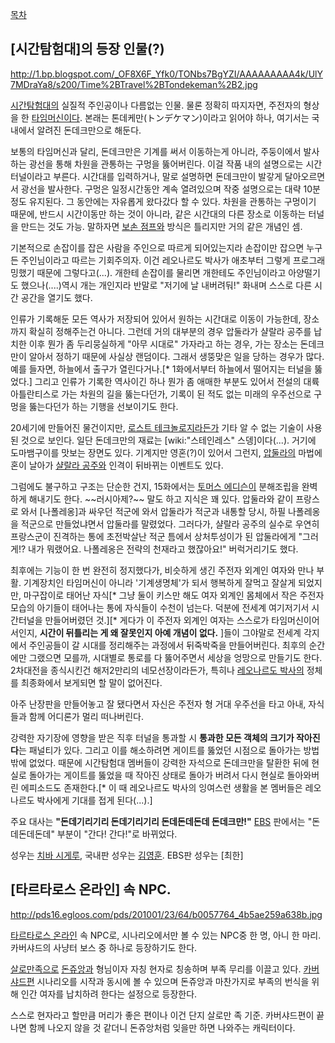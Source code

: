 [[목차]]

== [시간탐험대]의 등장 인물(?) == 
http://1.bp.blogspot.com/_OF8X6F_Yfk0/TONbs7BgYZI/AAAAAAAAA4k/UlY7MDraYa8/s200/Time%2BTravel%2BTondekeman%2B2.jpg

[[시간탐험대]]의 실질적 주인공이나 다름없는 인물. 물론 정확히 따지자면, 주전자의 형상을 한 [[타임머신]]이다. 본래는 톤데케만(トンデケマン)이라고 읽어야 하나, 여기서는 국내에서 알려진 돈데크만으로 해둔다.

보통의 타임머신과 달리, 돈데크만은 기계를 써서 이동하는게 아니라, 주둥이에서 발사하는 광선을 통해 차원을 관통하는 구멍을 뚫어버린다. 이걸 작품 내의 설명으로는 시간터널이라고 부른다. 시간대를 입력하거나, 말로 설명하면 돈데크만이 발갛게 달아오르면서 광선을 발사한다. 구멍은 일정시간동안 계속 열려있으며 작중 설명으로는 대략 10분 정도 유지된다. 그 동안에는 자유롭게 왔다갔다 할 수 있다. 차원을 관통하는 구멍이기 때문에, 반드시 시간이동만 하는 것이 아니라, 같은 시간대의 다른 장소로 이동하는 터널을 만드는 것도 가능. 말하자면 [[보손 점프]]와 방식은 틀리지만 거의 같은 개념인 셈.

기본적으로 손잡이를 잡은 사람을 주인으로 따르게 되어있는지라 손잡이만 잡으면 누구든 주인님이라고 따르는 기회주의자. 이건 레오나르도 박사가 애초부터 그렇게 프로그래밍했기 때문에 그렇다고(...). 개한테 손잡이를 물리면 개한테도 주인님이라고 아양떨기도 했으나(....)역시 개는 개인지라 반말로 "저기에 날 내버려둬!" 화내며 스스로 다른 시간 공간을 열기도 했다.

인류가 기록해둔 모든 역사가 저장되어 있어서 원하는 시간대로 이동이 가능한데, 장소까지 확실히 정해주는건 아니다. 그런데 거의 대부분의 경우 압둘라가 샬랄라 공주를 납치한 이후 뭔가 좀 두리뭉실하게 "아무 시대로" 가자라고 하는 경우, 가는 장소는 돈데크만이 알아서 정하기 때문에 사실상 랜덤이다. 그래서 생뚱맞은 일을 당하는 경우가 많다. 예를 들자면, 하늘에서 출구가 열린다거나.[* 1화에서부터 하늘에서 떨어지는 터널을 뚫었다.] 그리고 인류가 기록한 역사이긴 하나 뭔가 좀 애매한 부분도 있어서  전설의 대륙 아틀란티스로 가는 차원의 길을 뚫는다던가, 기록이 된 적도 없는 미래의 우주선으로 구멍을 뚫는다던가 하는 기행을 선보이기도 한다.

20세기에 만들어진 물건이지만, [[로스트 테크놀로지]]라든가 기타 알 수 없는 기술이 사용된 것으로 보인다. 일단 돈데크만의 재료는 [wiki:"스테인레스" 스뎅]이다(...). 거기에 도마뱀구이를 맛보는 장면도 있다. 기계지만 영혼(?)이 있어서 그런지, [[압둘라]]의 마법에 혼이 날아가 [[샬랄라 공주]]와 인격이 뒤바뀌는 이벤트도 있다.

그럼에도 불구하고 구조는 단순한 건지, 15화에서는 [[토머스 에디슨]]이 분해조립을 완벽하게 해내기도 한다. ~~러시아제?~~  말도 하고 지식은 꽤 있다. 압둘라와 같이 프랑스로 와서 [나폴레옹]과 싸우던 적군에 와서 압둘라가 적군과 내통할 당시, 하필 나폴레옹을 적군으로 만들었냐면서 압둘라를 말렸었다. 그러다가, 샬랄라 공주의 실수로 우연히 프랑스군이 진격하는 통에 초전박살난 적군 틈에서 상처투성이가 된 압둘라에게 "그러게!? 내가 뭐랬어요. 나폴레옹은 전략의 천재라고 했잖아요!" 버럭거리기도 했다.

최후에는 기능이 한 번 완전히 정지했다가, 비슷하게 생긴 주전자 외계인 여자와 만나 부활. 기계장치인 타임머신이 아니라 '기계생명체'가 되서 행복하게 잘먹고 잘살게 되었지만, 마구잡이로 태어난 자식[* 그냥 둘이 키스만 해도 여자 외계인 몸체에서 작은 주전자 모습의 아기들이 태어나는 통에 자식들이 수천이 넘는다. 덕분에 전세계 여기저기서 시간터널을 만들어버렸던 것.][* 게다가 이 주전자 외계인 여자는 스스로가 타임머신이어서인지, '''시간이 뒤틀리는 게 왜 잘못인지 아예 개념이 없다.''' ]들이 그야말로 전세계 각지에서 주인공들이 갈 시대를 정리해주는 과정에서 뒤죽박죽을 만들어버린다. 최후의 순간에만 그랬으면 모를까, 시대별로 통로를 다 뚫어주면서 세상을 엉망으로 만들기도 한다. 2차대전을 종식시킨건 해저2만리의 네모선장이라든가, 특히나 [[레오나르도 박사]]의 정체를 최종화에서 보게되면 할 말이 없어진다.

아주 난장판을 만들어놓고 잘 됐다면서 자신은 주전자 형 거대 우주선을 타고 아내, 자식들과 함께 어디론가 멀리 떠나버린다.

강력한 자기장에 영향을 받은 직후 터널을 통과할 시 '''통과한 모든 객체의 크기가 작아진다'''는 패널티가 있다. 그리고 이를 해소하려면 게이트를 뚫었던 시점으로 돌아가는 방법 밖에 없었다. 때문에 시간탐험대 멤버들이 강력한 자석으로 돈데크만을 탈환한 뒤에 현실로 돌아가는 게이트를 뚫었을 때 작아진 상태로 돌아가 버려서 다시 현실로 돌아와버린 에피소드도 존재한다.[* 이 때 레오나르도 박사의 잉여스런 생활을 본 멤버들은 레오나르도 박사에게 기대를 접게 된다(...).]

주요 대사는 '''"돈데기리기리 돈데기리기리 돈데돈데돈데 돈데크만!"'''
[[EBS]] 판에서는 "돈데돈데돈데" 부분이 "간다! 간다!"로 바뀌었다.

성우는 [[치바 시게루]], 국내판 성우는 [[김영훈]]. EBS판 성우는 [최한]

== [타르타로스 온라인] 속 NPC. ==
http://pds16.egloos.com/pds/201001/23/64/b0057764_4b5ae259a638b.jpg

[[타르타로스 온라인]] 속 NPC로, 시나리오에서만 볼 수 있는 NPC중 한 명, 아니 한 마리. 카버샤드의 사냥터 보스 중 하나로 등장하기도 한다.

[[살로만]]족으로 [[돈쥬앙]]과 형님이자 자칭 현자로 칭송하며 부족 무리를 이끌고 있다.
[[카버샤드]]편 시나리오를 시작과 동시에 볼 수 있으며 돈쥬앙과 마찬가지로 부족의 번식을 위해 인간 여자를 납치하려 한다는 설정으로 등장한다.

스스로 현자라고 할만큼 머리가 좋은 편이나 이건 단지 살로만 족 기준.
카버샤드편이 끝나면 함께 나오지 않을 것 같더니 돈쥬앙처럼 잊을만 하면 나와주는 캐릭터이다.
